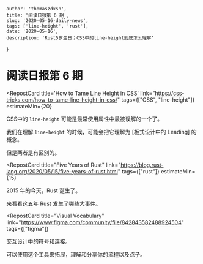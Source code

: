 
    author: 'thomaszdxsn',
    title: '阅读日报第 6 期',
    slug: '2020-05-16-daily-news',
    tags: ['line-height', 'rust'],
    date: '2020-05-16',
    description: 'Rust5岁生日；CSS中的line-height到底怎么理解'
}

# 阅读日报第 6 期

<RepostCard
    title='How to Tame Line Height in CSS'
    link="https://css-tricks.com/how-to-tame-line-height-in-css/"
    tags={["CSS", "line-height"]}
    estimateMin={20}
>

CSS中的 `line-height` 可能是最常使用属性中最被误解的一个了。

我们在理解 `line-height` 的时候，可能会把它理解为 [板式设计中的 Leading] 的概念。

但是两者是有区别的。

</RepostCard>


<RepostCard
    title="Five Years of Rust"
    link="https://blog.rust-lang.org/2020/05/15/five-years-of-rust.html"
    tags={["rust"]}
    estimateMin={15}
>

2015 年的今天，Rust 诞生了。

来看看这五年 Rust 发生了哪些大事件。

</RepostCard>

<RepostCard
    title="Visual Vocabulary"
    link="https://www.figma.com/community/file/842843582488924504"
    tags={["figma"]}
>

交互设计中的符号和连接。

可以使用这个工具来拓展，理解和分享你的流程以及点子。

</RepostCard>